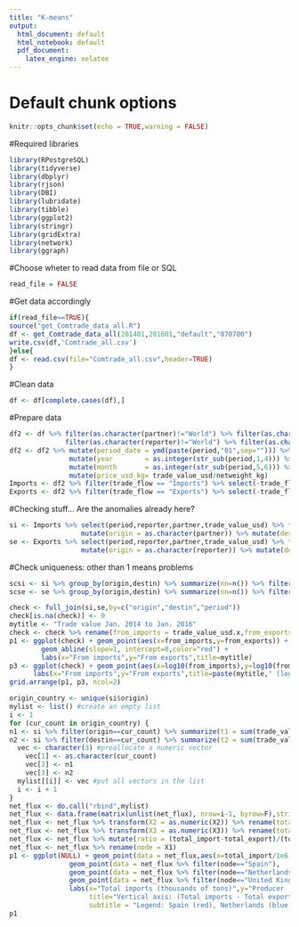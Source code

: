 ```yaml
---
title: "K-means"
output:
  html_document: default
  html_notebook: default
  pdf_document:
    latex_engine: xelatex
---
```


# Default chunk options
```r
knitr::opts_chunk$set(echo = TRUE,warning = FALSE)
```
#Required libraries
```r
library(RPostgreSQL)
library(tidyverse)
library(dbplyr)
library(rjson)
library(DBI)
library(lubridate)
library(tibble)
library(ggplot2)
library(stringr)
library(gridExtra)
library(network)
library(ggraph)
```
#Choose wheter to read data from file or SQL
```r
read_file = FALSE
```

#Get data accordingly
```r
if(read_file==TRUE){
source("get_Comtrade_data_all.R")
df <- get_Comtrade_data_all(201401,201601,"default","070700")
write.csv(df,'Comtrade_all.csv')
}else{
df <- read.csv(file="Comtrade_all.csv",header=TRUE)  
}
```

#Clean data
```r
df <- df[complete.cases(df),]
```

#Prepare data
```r
df2 <- df %>% filter(as.character(partner)!="World") %>% filter(as.character(partner)!="EU-27") %>%
              filter(as.character(reporter)!="World") %>% filter(as.character(reporter)!="EU-27")
df2 <- df2 %>% mutate(period_date = ymd(paste(period,"01",sep=""))) %>%
               mutate(year        = as.integer(str_sub(period,1,4))) %>%
               mutate(month       = as.integer(str_sub(period,5,6))) %>%
               mutate(price_usd_kg= trade_value_usd/netweight_kg)
Imports <- df2 %>% filter(trade_flow == "Imports") %>% select(-trade_flow)
Exports <- df2 %>% filter(trade_flow == "Exports") %>% select(-trade_flow)
```

#Checking stuff... Are the anomalies already here?
```r
si <- Imports %>% select(period,reporter,partner,trade_value_usd) %>% filter(period==201501) %>%
                  mutate(origin = as.character(partner)) %>% mutate(destin = as.character(reporter)) %>% select(-reporter,-partner)
se <- Exports %>% select(period,reporter,partner,trade_value_usd) %>% filter(period==201501) %>%
                  mutate(origin = as.character(reporter)) %>% mutate(destin = as.character(partner)) %>% select(-reporter,-partner)
```

#Check uniqueness: other than 1 means problems
```r
scsi <- si %>% group_by(origin,destin) %>% summarize(nn=n()) %>% filter(nn != 1)
scse <- se %>% group_by(origin,destin) %>% summarize(nn=n()) %>% filter(nn != 1)
```

```r
check <- full_join(si,se,by=c("origin","destin","period"))
check[is.na(check)] <- 0
mytitle <- "Trade value Jan. 2014 to Jan. 2016"
check <- check %>% rename(from_imports = trade_value_usd.x,from_exports = trade_value_usd.y) %>% mutate(ratio = from_imports/from_exports) 
p1 <- ggplot(check) + geom_point(aes(x=from_imports,y=from_exports)) +
        geom_abline(slope=1, intercept=0,color="red") +
        labs(x="From imports",y="From exports",title=mytitle)
p3 <- ggplot(check) + geom_point(aes(x=log10(from_imports),y=log10(from_exports))) +geom_abline(slope=1, intercept=0,color="red") +
      labs(x="From imports",y="From exports",title=paste(mytitle," (log scale)"))
grid.arrange(p1, p3, ncol=2)
```


```r
origin_country <- unique(si$origin)
mylist <- list() #create an empty list
i <- 1
for (cur_count in origin_country) {
n1 <- si %>% filter(origin==cur_count) %>% summarize(t1 = sum(trade_value_usd))
n2 <- si %>% filter(destin==cur_count) %>% summarize(t2 = sum(trade_value_usd))
  vec <- character(3) #preallocate a numeric vector
    vec[1] <- as.character(cur_count)
    vec[2] <- n1
    vec[3] <- n2
  mylist[[i]] <- vec #put all vectors in the list
  i <- i + 1
}
net_flux <- do.call("rbind",mylist)
net_flux <- data.frame(matrix(unlist(net_flux), nrow=i-1, byrow=F),stringsAsFactors=FALSE)
net_flux <- net_flux %>% transform(X2 = as.numeric(X2)) %>% rename(total_export = X2)
net_flux <- net_flux %>% transform(X3 = as.numeric(X3)) %>% rename(total_import = X3)
net_flux <- net_flux %>% mutate(ratio = (total_import-total_export)/(total_import + total_export))
net_flux <- net_flux %>% rename(node = X1)
p1 <- ggplot(NULL) + geom_point(data = net_flux,aes(x=total_import/1e6,y=ratio),alpha=0.5) + 
               geom_point(data = net_flux %>% filter(node=="Spain"),         aes(x=total_import/1e6,y=ratio),color="red",     size=5) +
               geom_point(data = net_flux %>% filter(node=="Netherlands"),   aes(x=total_import/1e6,y=ratio),color="blue",    size=5) +
               geom_point(data = net_flux %>% filter(node=="United Kingdom"),aes(x=total_import/1e6,y=ratio),color="magenta", size=5) +
               labs(x="Total imports (thousands of tons)",y="Producer                        Distributor                        Consumer",
                    title="Vertical axis: (Total imports - Total exports)/(Total imports + Total exports)",
                    subtitle = "Legend: Spain (red), Netherlands (blue), United Kingdom (magenta)")
p1
```
<!-- #Get net trade data: -->
<!-- ###Net trade weight (nwei) = Imports - Export -->
<!-- ###Normalized net trade weight:    $\text{nval} =\frac{\text{Imports} - \text{Export}}{\text{Imports} + \text{Export}}$ -->
<!-- ###Possible cases: -->
<!-- ####$\left|\text{nval}\right| \approx 0$: A distributor -->
<!-- ####$\text{nval} \approx +1$: A consumer -->
<!-- ####$\text{nval} \approx -1$: A producer -->
<!-- ```{r} -->
<!-- im1 <- Imports %>% select(period_date,partner,reporter,netweight_kg,trade_value_usd) -->
<!-- ex1 <- Exports %>% select(period_date,partner,reporter,netweight_kg,trade_value_usd) -->
<!-- merged <- inner_join(im1,ex1,by=c("period_date","partner","reporter")) %>% -->
<!--           rename(imp_weight = "netweight_kg.x",exp_weight = "netweight_kg.y") %>% -->
<!--           rename(imp_value = "trade_value_usd.x",exp_value = "trade_value_usd.y") %>% -->
<!--           mutate(Month = month(period_date),  Year = year(period_date)) %>% -->
<!--           mutate(nwei   = imp_weight - exp_weight) %>% -->
<!--           mutate(nval   = imp_value  - exp_value) %>% -->
<!--           mutate(n_nwei = nwei/(imp_weight + exp_weight)) %>% -->
<!--           mutate(n_nval = nval/(imp_value  + exp_value)) -->
<!-- ``` -->

<!-- ```{r} -->
<!-- guy <- "United Kingdom" -->
<!-- oneguy <- merged %>% filter(reporter == guy) %>% filter() -->
<!-- p1 <- ggplot(NULL) + geom_point(data=merged,aes(x=n_nwei,y=n_nval),size=1,alpha=0.1) + -->
<!--                geom_point(data=oneguy,aes(x=n_nwei,y=n_nval),size=1,color="red") +  -->
<!--                labs(x="Normalized net trade by weight",y="Normalized net trade value", title=guy) -->
<!-- p2 <- ggplot(NULL) + geom_histogram(data=oneguy,aes(x=n_nwei,y=..ncount..)) + -->
<!--                labs(x="Normalized net trade weight",y="Count",title=guy) -->
<!-- grid.arrange(p1, p2, ncol=2) -->
<!-- ``` -->

<!-- ```{r} -->
<!-- guy <- "Spain" -->
<!-- oneguy <- merged %>% filter(reporter == guy) %>% filter() -->
<!-- p1 <- ggplot(NULL) + geom_point(data=merged,aes(x=n_nwei,y=n_nval),size=1,alpha=0.1) + -->
<!--                geom_point(data=oneguy,aes(x=n_nwei,y=n_nval),size=1,color="red") +  -->
<!--                labs(x="Normalized net trade by weight",y="Normalized net trade value", title=guy) -->
<!-- p2 <- ggplot(NULL) + geom_histogram(data=oneguy,aes(x=n_nwei,y=..ncount..)) + -->
<!--                labs(x="Normalized net trade weight",y="Count",title=guy) -->
<!-- grid.arrange(p1, p2, ncol=2) -->
<!-- ``` -->

<!-- ```{r} -->
<!-- guy <- "Netherlands" -->
<!-- oneguy <- merged %>% filter(reporter == guy) %>% filter() -->
<!-- p1 <- ggplot(NULL) + geom_point(data=merged,aes(x=n_nwei,y=n_nval),size=1,alpha=0.1) + -->
<!--                geom_point(data=oneguy,aes(x=n_nwei,y=n_nval),size=1,color="red") +  -->
<!--                labs(x="Normalized net trade by weight",y="Normalized net trade value", title=guy) -->
<!-- p2 <- ggplot(NULL) + geom_histogram(data=oneguy,aes(x=n_nwei,y=..ncount..)) + -->
<!--                labs(x="Normalized net trade weight",y="Count",title=guy) -->
<!-- grid.arrange(p1, p2, ncol=2) -->
<!-- ``` -->

<!-- #What happens here? -->
<!-- ##How can be a net importer based on weight and exporter based on value???? -->
<!-- ##Or viceversa... -->
<!-- ```{r} -->
<!-- san_che <- merged %>% select(period_date,reporter,partner,nwei,nval) %>% filter(nwei*nval<0) %>% -->
<!--            mutate(ratio = nwei/nval) -->
<!-- ggplot(san_che) + geom_histogram(aes(x=log(abs(ratio))),bins=100) -->
<!-- definitively_weird <- san_che %>% filter(abs(ratio)>100) -->
<!-- ``` -->

<!-- #Should I use `nval' or `nwei'??? -->
<!-- ```{r} -->
<!-- flux <- merged %>% select(period_date,partner,reporter,nwei,nval) -->
<!-- flux <- flux %>% -->
<!--   mutate(origin = ifelse(nval < 0,as.character(reporter),as.character(partner))) %>% -->
<!--   mutate(destin = ifelse(nval > 0,as.character(reporter),as.character(partner))) %>% -->
<!--   select(-partner,-reporter) -->
<!-- ``` -->

<!-- #Get data for the network -->
<!-- ```{r} -->
<!-- netdf <- flux %>% filter(period_date == "2014-01-01") %>% select(origin,destin,nval) -->
<!-- ``` -->

<!-- ```{r} -->
<!-- sources <-      netdf %>% distinct(origin) %>% rename(label = origin) -->
<!-- destinations <- netdf %>% distinct(destin) %>% rename(label = destin) -->
<!-- ``` -->

<!-- ```{r} -->
<!-- nodes <- full_join(sources,destinations,by="label") -->
<!-- nodes <- nodes %>% rowid_to_column("id") -->
<!-- ``` -->

<!-- ```{r} -->
<!-- per_route <- netdf %>% group_by(origin,destin) %>% summarise(weight = abs(sum(nval))/1e6) %>%  ungroup() -->
<!-- #per_route <- netdf %>% group_by(origin,destin) %>% summarise(weight = n()) %>%  ungroup() -->
<!-- (max(per_route$weight)) -->
<!-- ``` -->

<!-- ```{r} -->
<!-- edges <- per_route %>% left_join(nodes,by=c("origin" = "label")) %>% rename(from = id) -->
<!-- edges <- edges     %>% left_join(nodes,by=c("destin" = "label")) %>% rename(to   = id) -->
<!-- ``` -->

<!-- ```{r} -->
<!-- edges <- select(edges,from,to,weight) -->
<!-- ``` -->

<!-- ```{r} -->
<!-- routes_network <- network(edges,vertex.attr = nodes, matrix.type="edgelist",ignore.eval=FALSE) -->
<!-- routes_network -->
<!-- ``` -->

<!-- ```{r} -->
<!-- library(visNetwork) -->
<!-- library(networkD3) -->
<!-- ``` -->

<!-- ```{r} -->
<!-- edges <- mutate(edges, width = weight/5 + 1) -->
<!-- ``` -->

<!-- ```{r} -->
<!-- visNetwork(nodes, edges) %>%  -->
<!--   visIgraphLayout(layout = "layout_with_fr") %>%  -->
<!--   visEdges(arrows = "middle") -->
<!-- ``` -->

<!-- ```{r} -->
<!-- sankeyNetwork(Links = edges_d3, Nodes = nodes_d3, Source = "from", Target = "to",  -->
<!--               NodeID = "label", Value = "weight", fontSize = 12, unit = "Letter(s)") -->
<!-- ``` -->





<!-- ```{r} -->
<!-- ci <- Imports %>% filter(period==201401) %>% filter(as.character(reporter) == "Spain" | as.character(partner) == "Spain") %>% select(-X,-period,-reporter_code,-partner_code,-commodity_code,-year,-month,-price_usd_kg) -->
<!-- ce <- Exports %>% filter(period==201401) %>% filter(as.character(reporter) == "Spain" | as.character(partner) == "Spain") %>% select(-X,-period,-reporter_code,-partner_code,-commodity_code,-year,-month,-price_usd_kg) -->
<!-- ``` -->

